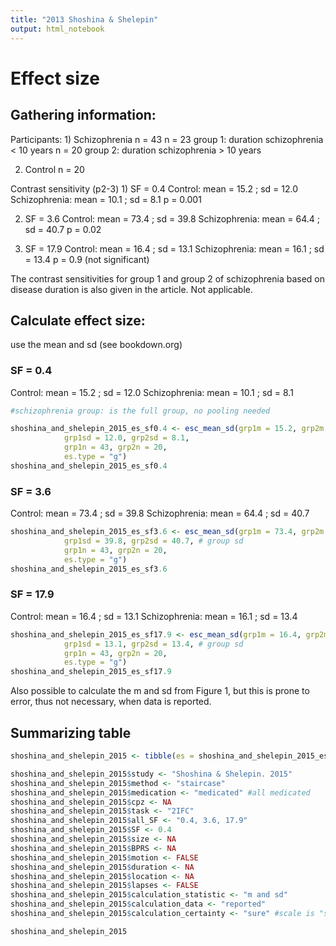 ```yaml
---
title: "2013 Shoshina & Shelepin"
output: html_notebook
---
```


# Effect size

## Gathering information:

Participants:
1) Schizophrenia n = 43
n = 23 group 1: duration schizophrenia < 10 years
n = 20 group 2: duration schizophrenia > 10 years

2)  Control n = 20


Contrast sensitivity (p2-3)
1) SF = 0.4
Control: mean = 15.2 ; sd = 12.0
Schizophrenia: mean = 10.1 ; sd = 8.1
p = 0.001

2) SF = 3.6
Control: mean = 73.4 ; sd = 39.8
Schizophrenia: mean = 64.4 ; sd = 40.7
p = 0.02

3) SF = 17.9
Control: mean = 16.4 ; sd = 13.1
Schizophrenia: mean = 16.1 ; sd = 13.4 
p = 0.9 (not significant)

The contrast sensitivities for group 1 and group 2 of schizophrenia based on disease duration is also given in the article. Not applicable.


## Calculate effect size:
use the mean and sd (see bookdown.org)

###  SF = 0.4
Control: mean = 15.2 ; sd = 12.0
Schizophrenia: mean = 10.1 ; sd = 8.1
```r
#schizophrenia group: is the full group, no pooling needed

shoshina_and_shelepin_2015_es_sf0.4 <- esc_mean_sd(grp1m = 15.2, grp2m = 10.1,  
            grp1sd = 12.0, grp2sd = 8.1, 
            grp1n = 43, grp2n = 20, 
            es.type = "g")
shoshina_and_shelepin_2015_es_sf0.4
```

###  SF = 3.6
Control: mean = 73.4 ; sd = 39.8
Schizophrenia: mean = 64.4 ; sd = 40.7
```r
shoshina_and_shelepin_2015_es_sf3.6 <- esc_mean_sd(grp1m = 73.4, grp2m = 64.4,  # group mean
            grp1sd = 39.8, grp2sd = 40.7, # group sd
            grp1n = 43, grp2n = 20, 
            es.type = "g")
shoshina_and_shelepin_2015_es_sf3.6
```

### SF = 17.9
Control: mean = 16.4 ; sd = 13.1
Schizophrenia: mean = 16.1 ; sd = 13.4
```r
shoshina_and_shelepin_2015_es_sf17.9 <- esc_mean_sd(grp1m = 16.4, grp2m = 16.1,  # group mean
            grp1sd = 13.1, grp2sd = 13.4, # group sd
            grp1n = 43, grp2n = 20, 
            es.type = "g")
shoshina_and_shelepin_2015_es_sf17.9
```

Also possible to calculate the m and sd from Figure 1, but this is prone to error, thus not necessary, when data is reported.

## Summarizing table
```r
shoshina_and_shelepin_2015 <- tibble(es = shoshina_and_shelepin_2015_es_sf0.4$es, se = shoshina_and_shelepin_2015_es_sf0.4$se ) 

shoshina_and_shelepin_2015$study <- "Shoshina & Shelepin. 2015"
shoshina_and_shelepin_2015$method <- "staircase"
shoshina_and_shelepin_2015$medication <- "medicated" #all medicated
shoshina_and_shelepin_2015$cpz <- NA
shoshina_and_shelepin_2015$task <- "2IFC"
shoshina_and_shelepin_2015$all_SF <- "0.4, 3.6, 17.9"
shoshina_and_shelepin_2015$SF <- 0.4
shoshina_and_shelepin_2015$size <- NA
shoshina_and_shelepin_2015$BPRS <- NA
shoshina_and_shelepin_2015$motion <- FALSE 
shoshina_and_shelepin_2015$duration <- NA 
shoshina_and_shelepin_2015$location <- NA
shoshina_and_shelepin_2015$lapses <- FALSE 
shoshina_and_shelepin_2015$calculation_statistic <- "m and sd"  
shoshina_and_shelepin_2015$calculation_data <- "reported" 
shoshina_and_shelepin_2015$calculation_certainty <- "sure" #scale is "sure", "unsure", "very unsure"

shoshina_and_shelepin_2015
```


